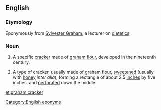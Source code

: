 {{wikipedia}}
==English==
===Etymology===
Eponymously from [[w:Sylvester Graham|Sylvester Graham]], a lecturer on [[dietetics]].
===Noun===
{{en-noun|sg=[[graham]] [[cracker]]}}
#{{US|dated}} A specific [[cracker]] made of [[graham]] [[flour]], developed in the nineteenth century.
#{{US|by extension}} A type of cracker, usually made of graham flour, [[sweeten]]ed (usually with [[honey]] ''inter alia''), forming a rectangle of about 2.5 [[inch]]es by five inches, and [[perforate]]d down the middle.

[[Category:English eponyms]]

[[et:graham cracker]]